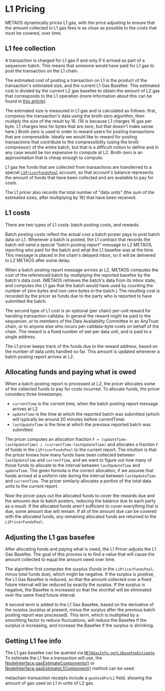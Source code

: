 # L1 Pricing

METAOS dynamically prices L1 gas, with the price adjusting to ensure that the amount collected in L1 gas fees is as close as possible to the costs that must be covered, over time.

## L1 fee collection

A transaction is charged for L1 gas if and only if it arrived as part of a sequencer batch. This means that someone would have paid for L1 gas to post the transaction on the L1 chain.

The estimated cost of posting a transaction on L1 is the product of the transaction's estimated size, and the current L1 Gas Basefee. This estimated cost is divided by the current L2 gas basefee to obtain the amount of L2 gas that corresponds to the L1 operation (more information about this can be found in [this article][two_dimensional_fees_medium_article_link]).

The estimated size is measured in L1 gas and is calculated as follows: first, compress the transaction's data using the brotli-zero algorithm, then multiply the size of the result by 16. (16 is because L1 charges 16 gas per byte. L1 charges less for bytes that are zero, but that doesn't make sense here.) Brotli-zero is used in order to reward users for posting transactions that are compressible. Ideally we would like to reward for posting transactions that contribute to the compressibility (using the brotli compressor) of the entire batch, but that is a difficult notion to define and in any case would be too expensive to compute at L2. Brotli-zero is an approximation that is cheap enough to compute.

L1 gas fee funds that are collected from transactions are transferred to a special [`L1PricerFundsPool`][l1pricerfundspool_link] account, so that account's balance represents the amount of funds that have been collected and are available to pay for costs.

The L1 pricer also records the total number of "data units" (the sum of the estimated sizes, after multiplying by 16) that have been received.

[l1pricerfundspool_link]: https://github.com/META-MetaChain/nitro/blob/3f4939df1990320310e7f39e8abb32d5c4d8045f/METAos/l1pricing/l1pricing.go#L46
[two_dimensional_fees_medium_article_link]: https://medium.com/meta-research/understanding-metachain-2-dimensional-fees-fd1d582596c9

## L1 costs

There are two types of L1 costs: batch posting costs, and rewards.

Batch posting costs reflect the actual cost a batch poster pays to post batch data on L1. Whenever a batch is posted, the L1 contract that records the batch will send a special "batch posting report" message to L2 METAOS, reporting who paid for the batch and what the L1 basefee was at the time. This message is placed in the chain's delayed inbox, so it will be delivered to L2 METAOS after some delay.

When a batch posting report message arrives at L2, METAOS computes the cost of the referenced batch by multiplying the reported basefee by the batch's data cost. (METAOS retrieves the batch's data from its inbox state, and computes the L1 gas that the batch would have used by counting the number of zero bytes and non-zero bytes in the batch.) The resulting cost is recorded by the pricer as funds due to the party who is reported to have submitted the batch.

The second type of L1 cost is an optional (per chain) per-unit reward for handling transaction calldata. In general the reward might be paid to the sequencer, or to members of the Data Availability Committee in an AnyTrust chain, or to anyone else who incurs per-calldata-byte costs on behalf of the chain. The reward is a fixed number of wei per data unit, and is paid to a single address.

The L1 pricer keeps track of the funds due to the reward address, based on the number of data units handled so far. This amount is updated whenever a batch posting report arrives at L2.

## Allocating funds and paying what is owed

When a batch posting report is processed at L2, the pricer allocates some of the collected funds to pay for costs incurred. To allocate funds, the pricer considers three timestamps:

- `currentTime` is the current time, when the batch posting report message arrives at L2
- `updateTime` is the time at which the reported batch was submitted (which will typically be around 20 minutes before currentTime)
- `lastUpdateTime` is the time at which the previous reported batch was submitted

The pricer computes an allocation fraction `F = (updateTime-lastUpdateTime) / (currentTime-lastUpdateTime)` and allocates a fraction `F` of funds in the `L1PricerFundsPool` to the current report. The intuition is that the pricer knows how many funds have been collected between `lastUpdateTime` and `currentTime`, and we want to figure out how many of those funds to allocate to the interval between `lastUpdateTime` and `updateTime`. The given formula is the correct allocation, if we assume that funds arrived at a uniform rate during the interval between `lastUpdateTime` and `currentTime`. The pricer similarly allocates a portion of the total data units to the current report.

Now the pricer pays out the allocated funds to cover the rewards due and the amounts due to batch posters, reducing the balance due to each party as a result. If the allocated funds aren't sufficient to cover everything that is due, some amount due will remain. If all of the amount due can be covered with the allocated funds, any remaining allocated funds are returned to the `L1PricerFundsPool`.

## Adjusting the L1 gas basefee

After allocating funds and paying what is owed, the L1 Pricer adjusts the L1 Gas Basefee. The goal of this process is to find a value that will cause the amount collected to equal the amount owed over time.

The algorithm first computes the surplus (funds in the `L1PricerFundsPool`, minus total funds due), which might be negative. If the surplus is positive, the L1 Gas Basefee is reduced, so that the amount collected over a fixed future interval will be reduced by exactly the surplus. If the surplus is negative, the Basefee is increased so that the shortfall will be eliminated over the same fixed future interval.

A second term is added to the L1 Gas Basefee, based on the derivative of the surplus (surplus at present, minus the surplus after the previous batch posting report was processed). This term, which is multiplied by a smoothing factor to reduce fluctuations, will reduce the Basefee if the surplus is increasing, and increase the Basefee if the surplus is shrinking.

## Getting L1 fee info

The L1 gas basefee can be queried via [`METAGasInfo.getL1BaseFeeEstimate`](/for-devs/dev-tools-and-resources/precompiles.mdx#METAgasinfo). To estimate the L1 fee a transaction will use, the [NodeInterface.gasEstimateComponents()](/for-devs/dev-tools-and-resources/nodeinterface.mdx) or [NodeInterface.gasEstimateL1Component()](/for-devs/dev-tools-and-resources/nodeinterface.mdx) method can be used.

metachain transaction receipts include a `gasUsedForL1` field, showing the amount of gas used on L1 in units of L2 gas.
